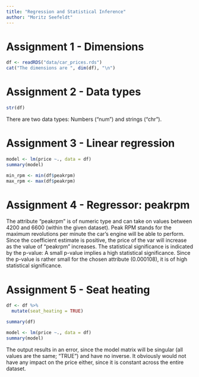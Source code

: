 ```yaml
---
title: "Regression and Statistical Inference"
author: "Moritz Seefeldt"
---
```


# Assignment 1 - Dimensions
```r
df <- readRDS("data/car_prices.rds")
cat("The dimensions are ", dim(df), "\n")
```

# Assignment 2 - Data types
```r
str(df)
```
There are two data types: Numbers ("num") and strings ("chr").

# Assignment 3 - Linear regression
```r
model <- lm(price ~., data = df)
summary(model)

min_rpm <- min(df$peakrpm)
max_rpm <- max(df$peakrpm)
```
# Assignment 4 - Regressor: peakrpm
The attribute "peakrpm" is of numeric type and can take on values between 4200 and 6600 (within the given dataset).
Peak RPM stands for the maximum revolutions per minute the car's engine will be able to perform.
Since the coefficient estimate is positive, the price of the var will increase as the value of "peakrpm" increases. 
The statistical significance is indicated by the p-value: A small p-value implies a high statistical significance. Since the p-value is rather small for the chosen attribute (0.000108), it is of high statistical significance.

# Assignment 5 - Seat heating
```r

df <- df %>%
  mutate(seat_heating = TRUE)

summary(df)

model <- lm(price ~., data = df)
summary(model)
```
The output results in an error, since the model matrix will be singular (all values are the same; "TRUE") and have no inverse. It obviously would not have any impact on the price either, since it is constant across the entire dataset.